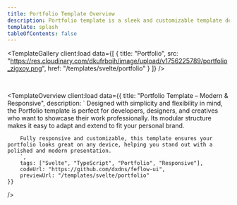 ```yaml
---
title: Portfolio Template Overview
description: Portfolio template is a sleek and customizable template designed to showcase personal or professional projects. With a clean layout and responsive design, it helps you present your work in a modern and engaging way.
template: splash
tableOfContents: false
---
```



<TemplateGallery
	client:load
	data={[
		{
			title: "Portfolio",
			src: "https://res.cloudinary.com/dkufrbqih/image/upload/v1756225789/portfolio_zigxoy.png",
			href: "/templates/svelte/portfolio"
		}
	]}
/>

<br />

<TemplateOverview 
    client:load
    data={{ 
        title: "Portfolio Template – Modern & Responsive",
        description: `
        Designed with simplicity and flexibility in mind, the Portfolio template is perfect for developers, designers, and creatives who want to showcase their work professionally. Its modular structure makes it easy to adapt and extend to fit your personal brand.

        Fully responsive and customizable, this template ensures your portfolio looks great on any device, helping you stand out with a polished and modern presentation.
        `,
        tags: ["Svelte", "TypeScript", "Portfolio", "Responsive"],
        codeUrl: "https://github.com/dxdns/feflow-ui",
        previewUrl: "/templates/svelte/portfolio"
    }}

/>
